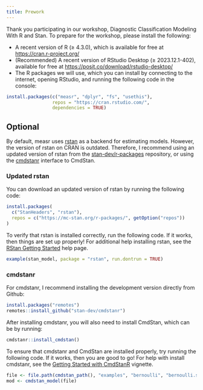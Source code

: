 ```yaml
---
title: Prework
---
```


Thank you participating in our workshop, Diagnostic Classification Modeling With R and Stan.
To prepare for the workshop, please install the following:

* A recent version of R (≥ 4.3.0), which is available for free at <https://cran.r-project.org/>
* (Recommended) A recent version of RStudio Desktop (≥ 2023.12.1-402), available for free at <https://posit.co/download/rstudio-desktop/>
* The R packages we will use, which you can install by connecting to the internet, opening RStudio, and running the following code in the console:

```.r
install.packages(c("measr", "dplyr", "fs", "usethis"),
                 repos = "https://cran.rstudio.com/",
                 dependencies = TRUE)
```

## Optional

By default, measr uses [rstan](https://mc-stan.org/rstan) as a backend for estimating models.
However, the version of rstan on CRAN is outdated.
Therefore, I recommend using an updated version of rstan from the [stan-dev/r-packages](https://github.com/stan-dev/r-packages) repository, or using the [cmdstanr](https://mc-stan.org/cmdstanr) interface to CmdStan.

### Updated rstan

You can download an updated version of rstan by running the following code:

```.r
install.packages(
  c("StanHeaders", "rstan"),
  repos = c("https://mc-stan.org/r-packages/", getOption("repos"))
)
```

To verify that rstan is installed correctly, run the following code.
If it works, then things are set up properly!
For additional help installing rstan, see the [RStan Getting Started](https://github.com/stan-dev/rstan/wiki/RStan-Getting-Started) help page.

```.r
example(stan_model, package = "rstan", run.dontrun = TRUE)
```


### cmdstanr

For cmdstanr, I recommend installing the development version directly from Github:

```.r
install.packages("remotes")
remotes::install_github("stan-dev/cmdstanr")
```

After installing cmdstanr, you will also need to install CmdStan, which can be by running:

```.r
cmdstanr::install_cmdstan()
```

To ensure that cmdstanr and CmdStan are installed properly, try running the following code.
If it works, then you are good to go!
For help with install cmdstanr, see the [Getting Started with CmdStanR](https://mc-stan.org/cmdstanr/articles/cmdstanr.html) vignette.

```.r
file <- file.path(cmdstan_path(), "examples", "bernoulli", "bernoulli.stan")
mod <- cmdstan_model(file)
```

